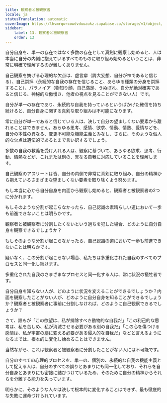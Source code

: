 ```yaml
---
title: 観察者と被観察者
locale: ja
statusTranslation: automatic
coverImage: https://lhvmrqwrcowdvduuaukz.supabase.co/storage/v1/object/public/strapi-uploads/small_cover-tratado-de-psicologia-revolucionaria.webp-5e15e1cec4e0ebebcde5d7fc7565d8fd.webp
sidebar:
    label: 13. 観察者と被観察者
    order: 13
---
```

自分自身を、単一の存在ではなく多数の存在として真剣に観察し始めると、人は本当に自分の内側に抱えているすべてのものに取り組み始めるということは、非常に明確で理解するのが難しくありません。

自己観察を妨げる心理的な欠点は、虚言癖（誇大妄想、自分が神であると信じる）、自己崇拝（永続的な自我の存在を信じること、あらゆる種類の分身を崇拝すること）、パラノイア（物知り顔、自己満足、うぬぼれ、自分が絶対確実であると信じる、神秘的な傲慢さ、他者の視点を見ることができない人）です。

自分が単一の存在であり、永続的な自我を持っているというばかげた確信を持ち続けると、自分自身に関する真剣な取り組みは不可能になります。

常に自分が単一であると信じている人は、決して自分の望ましくない要素から離れることはできません。あらゆる思考、感情、欲求、情動、情熱、愛情などを、自分の本性の異なる、変更不可能な機能主義とみなし、さらに、そのような個人的な欠点は遺伝的であるとまで言い訳するでしょう。

多数の自我の教義を受け入れる人は、観察に基づいて、あらゆる欲求、思考、行動、情熱などが、これまたは別の、異なる自我に対応していることを理解します。

自己観察のアスリートは皆、自分の内側で非常に真剣に取り組み、自分の精神から抱えているさまざまな望ましくない要素を取り除くよう努めます。

もし本当に心から自分自身を内面から観察し始めると、観察者と被観察者の2つに分かれます。

もしそのような分割が起こらなかったら、自己認識の素晴らしい道において一歩も前進できないことは明らかです。

観察者と被観察者に分割したくないという過ちを犯した場合、どのように自分自身を観察できるでしょうか？

もしそのような分割が起こらなかったら、自己認識の道において一歩も前進できないことは明らかです。

疑いなく、この分割が起こらない場合、私たちは多重化された自我のすべてのプロセスと同一化し続けます。

多重化された自我のさまざまなプロセスと同一化する人は、常に状況の犠牲者です。

自分自身を知らない人が、どのように状況を変えることができるでしょうか？内面を観察したことがない人が、どのように自分自身を知ることができるでしょうか？観察者と被観察者に事前に分割しなければ、どのように自己観察できるでしょうか？

さて、誰もが「この欲望は、私が排除すべき動物的な自我だ」「この利己的な思考は、私を苦しめ、私が消滅させる必要がある別の自我だ」「この心を傷つける感情は、私が宇宙の塵に変える必要がある侵入的な自我だ」などと言えるようになるまでは、根本的に変化し始めることはできません。

当然ながら、これは観察者と被観察者に分割したことがない人には不可能です。

自分のすべての心理的プロセスを、単一の、個別の、永続的な自我の機能主義として捉える人は、自分のすべての誤りとあまりにも同一化しており、それらを自分自身とあまりにも密接に結びつけているため、そのために自分の精神からそれらを分離する能力を失っています。

明らかに、そのような人々は決して根本的に変化することはできず、最も徹底的な失敗に運命づけられています。

